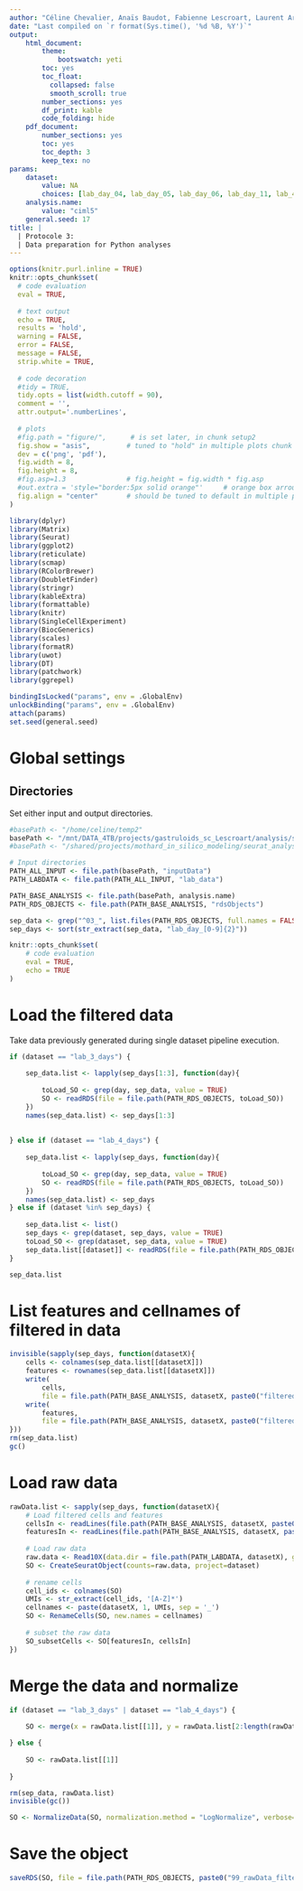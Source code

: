 ```yaml
---
author: "Céline Chevalier, Anaïs Baudot, Fabienne Lescroart, Laurent Argiro, Stéphane Zaffran"
date: "Last compiled on `r format(Sys.time(), '%d %B, %Y')`"
output:
    html_document:
        theme:
            bootswatch: yeti
        toc: yes
        toc_float:
          collapsed: false
          smooth_scroll: true
        number_sections: yes
        df_print: kable
        code_folding: hide
    pdf_document:
        number_sections: yes
        toc: yes
        toc_depth: 3
        keep_tex: no
params:
    dataset:
        value: NA
        choices: [lab_day_04, lab_day_05, lab_day_06, lab_day_11, lab_4_days, lab_3_days]
    analysis.name:
        value: "ciml5"
    general.seed: 17
title: |
  | Protocole 3:
  | Data preparation for Python analyses
---
```


<!-- Javascript for zooming on figures (adapted from: https://stackoverflow.com/questions/40401680) -->

<!-- Jquery import conflicts with DT::datatable so needs to be commented here -->
<!-- <script src="https://ajax.googleapis.com/ajax/libs/jquery/3.1.1/jquery.min.js"></script> -->

<style>
.zoomDiv {
  display: none;
  position: fixed;
  top: 50%;
  left: 50%;
  z-index: 50;
  transform: translate(-50%, -50%);
  background-color: #FFFFFF;
  box-shadow: 0px 0px 50px #888888;
  width: fit-content;
  max-width: 90%;
  max-height: 90%;
  overflow: auto;
}

.zoomImg {
  width: 150%;
}
</style>

<script type="text/javascript">
  $(document).ready(function() {
    $('body').prepend("<div class=\"zoomDiv\"><img src=\"\" class=\"zoomImg\"></div>");
    // onClick for all img except the zoomed one and link ones (filter)
    // use 'img.zoom' and out.extra='class=\"zoom\"' in chunk to specify manually which chunk images can be zoomed
    $('img:not(.zoomImg)').filter(':not(a *)').click(function() {
      $('.zoomImg').attr('src', $(this).attr('src'));
      $('.zoomDiv').show();
    })
    // onClick function for hiding div
    $('img.zoomImg').click(function() {
      $('.zoomDiv').hide();
    })
  })
</script>



```r
options(knitr.purl.inline = TRUE)
knitr::opts_chunk$set(
  # code evaluation
  eval = TRUE,
  
  # text output
  echo = TRUE,
  results = 'hold',
  warning = FALSE,
  error = FALSE,
  message = FALSE,
  strip.white = TRUE,
  
  # code decoration
  #tidy = TRUE,
  tidy.opts = list(width.cutoff = 90),
  comment = '',
  attr.output='.numberLines',
  
  # plots
  #fig.path = "figure/",      # is set later, in chunk setup2
  fig.show = "asis",         # tuned to "hold" in multiple plots chunk
  dev = c('png', 'pdf'),
  fig.width = 8,
  fig.height = 8,
  #fig.asp=1.3               # fig.height = fig.width * fig.asp
  #out.extra = 'style="border:5px solid orange"'     # orange box arround plots
  fig.align = "center"       # should be tuned to default in multiple plots chunk
)
```

```r
library(dplyr)
library(Matrix)
library(Seurat)
library(ggplot2)
library(reticulate)
library(scmap)
library(RColorBrewer)
library(DoubletFinder)
library(stringr)
library(kableExtra)
library(formattable)
library(knitr)
library(SingleCellExperiment)
library(BiocGenerics)
library(scales)
library(formatR)
library(uwot)
library(DT)
library(patchwork)
library(ggrepel)
```

```r
bindingIsLocked("params", env = .GlobalEnv)
unlockBinding("params", env = .GlobalEnv)
attach(params)
set.seed(general.seed)
```

# Global settings {.tabset .tabset-pills .tabset-fade}

## Directories

Set either input and output directories.

```r
#basePath <- "/home/celine/temp2"
basePath <- "/mnt/DATA_4TB/projects/gastruloids_sc_Lescroart/analysis/seuratAnalysis" # local server
#basePath <- "/shared/projects/mothard_in_silico_modeling/seurat_analysis" # IFB server

# Input directories
PATH_ALL_INPUT <- file.path(basePath, "inputData")
PATH_LABDATA <- file.path(PATH_ALL_INPUT, "lab_data")

PATH_BASE_ANALYSIS <- file.path(basePath, analysis.name)
PATH_RDS_OBJECTS <- file.path(PATH_BASE_ANALYSIS, "rdsObjects")

sep_data <- grep("^03_", list.files(PATH_RDS_OBJECTS, full.names = FALSE, recursive = FALSE), value = TRUE)
sep_days <- sort(str_extract(sep_data, "lab_day_[0-9]{2}"))
```

```r
knitr::opts_chunk$set(
    # code evaluation
    eval = TRUE,
    echo = TRUE
)
```

# Load the filtered data

Take data previously generated during single dataset pipeline execution.

```r
if (dataset == "lab_3_days") {
    
    sep_data.list <- lapply(sep_days[1:3], function(day){
        
        toLoad_SO <- grep(day, sep_data, value = TRUE)
        SO <- readRDS(file = file.path(PATH_RDS_OBJECTS, toLoad_SO))
    })
    names(sep_data.list) <- sep_days[1:3]
    
    
} else if (dataset == "lab_4_days") {
    
    sep_data.list <- lapply(sep_days, function(day){
        
        toLoad_SO <- grep(day, sep_data, value = TRUE)
        SO <- readRDS(file = file.path(PATH_RDS_OBJECTS, toLoad_SO))
    })
    names(sep_data.list) <- sep_days
} else if (dataset %in% sep_days) {
    
    sep_data.list <- list()
    sep_days <- grep(dataset, sep_days, value = TRUE)
    toLoad_SO <- grep(dataset, sep_data, value = TRUE)
    sep_data.list[[dataset]] <- readRDS(file = file.path(PATH_RDS_OBJECTS, toLoad_SO))
}

sep_data.list
```

# List features and cellnames of filtered in data

```r
invisible(sapply(sep_days, function(datasetX){
    cells <- colnames(sep_data.list[[datasetX]])
    features <- rownames(sep_data.list[[datasetX]])
    write(
        cells,
        file = file.path(PATH_BASE_ANALYSIS, datasetX, paste0("filteredIn_cells_", datasetX, ".txt")))
    write(
        features,
        file = file.path(PATH_BASE_ANALYSIS, datasetX, paste0("filteredIn_features_", datasetX, ".txt")))
}))
rm(sep_data.list)
gc()
```

# Load raw data

```r
rawData.list <- sapply(sep_days, function(datasetX){
    # Load filtered cells and features
    cellsIn <- readLines(file.path(PATH_BASE_ANALYSIS, datasetX, paste0("filteredIn_cells_", datasetX, ".txt")))
    featuresIn <- readLines(file.path(PATH_BASE_ANALYSIS, datasetX, paste0("filteredIn_features_", datasetX, ".txt")))
    
    # Load raw data
    raw.data <- Read10X(data.dir = file.path(PATH_LABDATA, datasetX), gene = 2)
    SO <- CreateSeuratObject(counts=raw.data, project=dataset)
    
    # rename cells
    cell_ids <- colnames(SO)
    UMIs <- str_extract(cell_ids, '[A-Z]*')
    cellnames <- paste(datasetX, 1, UMIs, sep = '_')
    SO <- RenameCells(SO, new.names = cellnames)
    
    # subset the raw data
    SO_subsetCells <- SO[featuresIn, cellsIn]
})
```

# Merge the data and normalize

```r
if (dataset == "lab_3_days" | dataset == "lab_4_days") {
    
    SO <- merge(x = rawData.list[[1]], y = rawData.list[2:length(rawData.list)], merge.data = T)

} else {
    
    SO <- rawData.list[[1]]
    
}

rm(sep_data, rawData.list)
invisible(gc())

SO <- NormalizeData(SO, normalization.method = "LogNormalize", verbose=FALSE)
```

# Save the object

```r
saveRDS(SO, file = file.path(PATH_RDS_OBJECTS, paste0("99_rawData_filtered_", dataset, ".rds")))
```


<!-- nohup Rscript -e "rmarkdown::render('cellrank_dataPreparation.Rmd', params = list( dataset = 'lab_4_days' ), output_file = './cellrank_dataPreparation_ciml5_lab_4_days.html')" & -->
